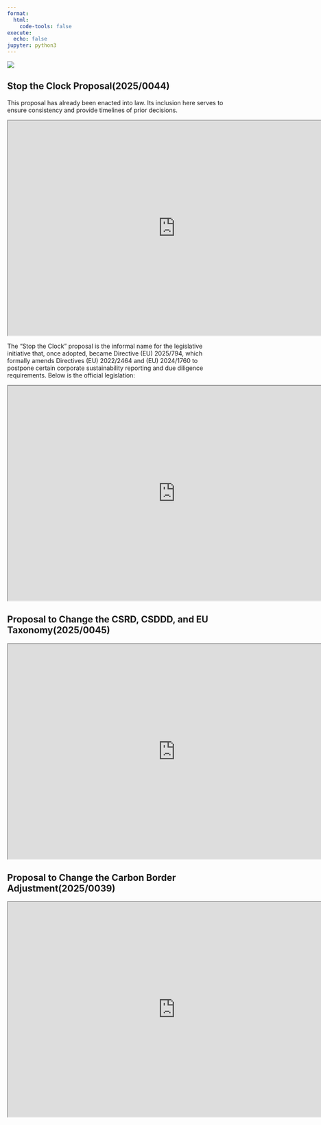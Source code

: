 ```yaml
---
format:
  html:
    code-tools: false
execute:
  echo: false
jupyter: python3
---
```

![](eulawtrackerheader.png){fig-align="center"}

## Stop the Clock Proposal(2025/0044) 
This proposal has already been enacted into law. Its inclusion here serves to ensure consistency and provide timelines of prior decisions.

```{=html}
      <iframe width="780" height="500" src="https://law-tracker.europa.eu/procedure/2025_44" title="Stop the Clock Proposal"></iframe>
```

The "Stop the Clock" proposal is the informal name for the legislative initiative that, once adopted, became Directive (EU) 2025/794, which formally amends Directives (EU) 2022/2464 and (EU) 2024/1760 to postpone certain corporate sustainability reporting and due diligence requirements. Below is the official legislation:

```{=html}
      <iframe width="780" height="500" src="https://eur-lex.europa.eu/legal-content/EN/TXT/PDF/?uri=OJ:L_202500794" title="Stop the Clock Proposal"></iframe>
```


## Proposal to Change the CSRD, CSDDD, and EU Taxonomy(2025/0045)

```{=html}
      <iframe width="780" height="500" src="https://law-tracker.europa.eu/procedure/2025_45" title="CSRD and CSDDD Proposal"></iframe>
```

## Proposal to Change the Carbon Border Adjustment(2025/0039)

```{=html}
      <iframe width="780" height="500" src="https://law-tracker.europa.eu/procedure/2025_39" title="CBAM Proposal"></iframe>
```